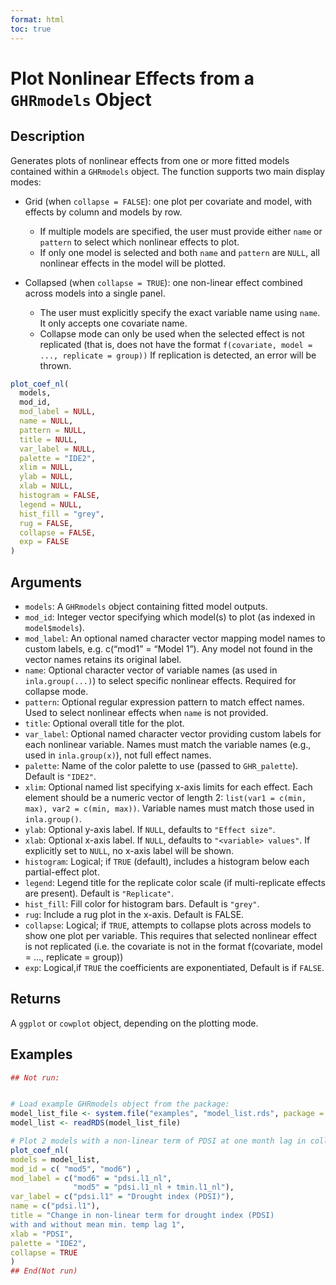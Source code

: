 ```yaml
---
format: html
toc: true
---
```


# Plot Nonlinear Effects from a `GHRmodels` Object

## Description

Generates plots of nonlinear effects from one or more fitted models contained within a `GHRmodels` object. The function supports two main display modes:

 * Grid (when `collapse = FALSE`): one plot per covariate and model, with effects by column and models by row.
   
    * If multiple models are specified, the user must provide either `name` or `pattern` to select which nonlinear effects to plot.
    * If only one model is selected and both `name` and `pattern` are `NULL`, all nonlinear effects in the model will be plotted.
 * Collapsed (when `collapse = TRUE`): one non-linear effect combined across models into a single panel.
   
    * The user must explicitly specify the exact variable name using `name`. It only accepts one covariate name.
    * Collapse mode can only be used when the selected effect is not replicated (that is, does not have the format `f(covariate, model = ..., replicate = group))` If replication is detected, an error will be thrown.

```r
plot_coef_nl(
  models,
  mod_id,
  mod_label = NULL,
  name = NULL,
  pattern = NULL,
  title = NULL,
  var_label = NULL,
  palette = "IDE2",
  xlim = NULL,
  ylab = NULL,
  xlab = NULL,
  histogram = FALSE,
  legend = NULL,
  hist_fill = "grey",
  rug = FALSE,
  collapse = FALSE,
  exp = FALSE
)
```

## Arguments

- `models`: A `GHRmodels` object containing fitted model outputs.
- `mod_id`: Integer vector specifying which model(s) to plot (as indexed in `model$models`).
- `mod_label`: An optional named character vector mapping model names to custom labels, e.g. c("mod1" = "Model 1"). Any model not found in the vector names retains its original label.
- `name`: Optional character vector of variable names (as used in `inla.group(...)`) to select specific nonlinear effects. Required for collapse mode.
- `pattern`: Optional regular expression pattern to match effect names. Used to select nonlinear effects when `name` is not provided.
- `title`: Optional overall title for the plot.
- `var_label`: Optional named character vector providing custom labels for each nonlinear variable. Names must match the variable names (e.g., used in `inla.group(x)`), not full effect names.
- `palette`: Name of the color palette to use (passed to `GHR_palette`). Default is `"IDE2"`.
- `xlim`: Optional named list specifying x-axis limits for each effect. Each element should be a numeric vector of length 2: `list(var1 = c(min, max), var2 = c(min, max))`. Variable names must match those used in `inla.group()`.
- `ylab`: Optional y-axis label. If `NULL`, defaults to `"Effect size"`.
- `xlab`: Optional x-axis label. If `NULL`, defaults to `"<variable> values"`. If explicitly set to `NULL`, no x-axis label will be shown.
- `histogram`: Logical; if `TRUE` (default), includes a histogram below each partial-effect plot.
- `legend`: Legend title for the replicate color scale (if multi-replicate effects are present). Default is `"Replicate"`.
- `hist_fill`: Fill color for histogram bars. Default is `"grey"`.
- `rug`: Include a rug plot in the x-axis. Default is FALSE.
- `collapse`: Logical; if `TRUE`, attempts to collapse plots across models to show one plot per variable. This requires that selected nonlinear effect is not replicated (i.e. the covariate is not in the format f(covariate, model = ..., replicate = group))
- `exp`: Logical,if `TRUE` the coefficients are exponentiated, Default is if `FALSE`.

## Returns

A `ggplot` or `cowplot` object, depending on the plotting mode.

## Examples

```r
## Not run:


# Load example GHRmodels object from the package: 
model_list_file <- system.file("examples", "model_list.rds", package = "GHRmodel")
model_list <- readRDS(model_list_file)

# Plot 2 models with a non-linear term of PDSI at one month lag in collapsed mode: 
plot_coef_nl(
models = model_list,
mod_id = c( "mod5", "mod6") ,
mod_label = c("mod6" = "pdsi.l1_nl",
              "mod5" = "pdsi.l1_nl + tmin.l1_nl"),
var_label = c("pdsi.l1" = "Drought index (PDSI)"),
name = c("pdsi.l1"),
title = "Change in non-linear term for drought index (PDSI)
with and without mean min. temp lag 1",
xlab = "PDSI",
palette = "IDE2",
collapse = TRUE    
)
## End(Not run)
```
